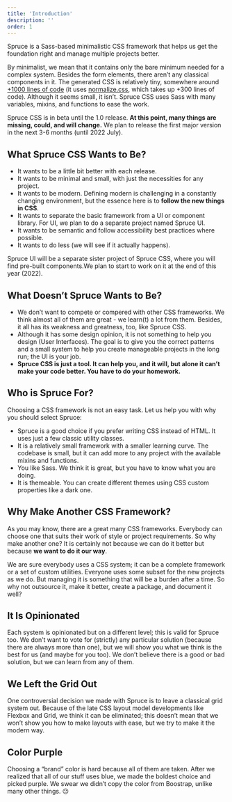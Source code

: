 ```yaml
---
title: 'Introduction'
description: ''
order: 1
---
```


<p className="lead">Spruce is a Sass-based minimalistic CSS framework that helps us get the foundation right and manage multiple projects better.</p>

By minimalist, we mean that it contains only the bare minimum needed for a complex system. Besides the form elements, there aren’t any classical components in it. The generated CSS is relatively tiny, somewhere around [+1000 lines of code](https://github.com/conedevelopment/sprucecss/blob/main/css/spruce.css) (it uses [normalize.css](https://necolas.github.io/normalize.css/), which takes up +300 lines of code). Although it seems small, it isn’t. Spruce CSS uses Sass with many variables, mixins, and functions to ease the work.

<Notification type="wrong" icon={false}>Spruce CSS is in beta until the 1.0 release. <strong>At this point, many things are missing, could, and will change.</strong> We plan to release the first major version in the next 3-6 months (until 2022 July).</Notification>

## What Spruce CSS Wants to Be?

- It wants to be a little bit better with each release.
- It wants to be minimal and small, with just the necessities for any project.
- It wants to be modern. Defining modern is challenging in a constantly changing environment, but the essence here is to **follow the new things in CSS**.
- It wants to separate the basic framework from a UI or component library. For UI, we plan to do a separate project named Spruce UI.
- It wants to be semantic and follow accessibility best practices where possible.
- It wants to do less (we will see if it actually happens).

<Notification type="info" icon={true}>Spruce UI will be a separate sister project of Spruce CSS, where you will find pre-built components.We plan to start to work on it at the end of this year (2022).</Notification>

## What Doesn’t Spruce Wants to Be?

- We don’t want to compete or compered with other CSS frameworks. We think almost all of them are great - we learn(t) a lot from them. Besides, it all has its weakness and greatness, too, like Spruce CSS.
- Although it has some design opinion, it is not something to help you design (User Interfaces). The goal is to give you the correct patterns and a small system to help you create manageable projects in the long run; the UI is your job.
- **Spruce CSS is just a tool. It can help you, and it will, but alone it can’t make your code better. You have to do your homework.**

## Who is Spruce For?

Choosing a CSS framework is not an easy task. Let us help you with why you should select Spruce:

- Spruce is a good choice if you prefer writing CSS instead of HTML. It uses just a few classic utility classes.
- It is a relatively small framework with a smaller learning curve. The codebase is small, but it can add more to any project with the available mixins and functions.
- You like Sass. We think it is great, but you have to know what you are doing.
- It is themeable. You can create different themes using CSS custom properties like a dark one.

## Why Make Another CSS Framework?

As you may know, there are a great many CSS frameworks. Everybody can choose one that suits their work of style or project requirements. So why make another one? It is certainly not because we can do it better but because **we want to do it our way**.

We are sure everybody uses a CSS system; it can be a complete framework or a set of custom utilities. Everyone uses some subset for the new projects as we do. But managing it is something that will be a burden after a time. So why not outsource it, make it better, create a package, and document it well?

## It Is Opinionated

Each system is opinionated but on a different level; this is valid for Spruce too. We don’t want to vote for (strictly) any particular solution (because there are always more than one), but we will show you what we think is the best for us (and maybe for you too). We don’t believe there is a good or bad solution, but we can learn from any of them.

## We Left the Grid Out

One controversial decision we made with Spruce is to leave a classical grid system out. Because of the late CSS layout model developments like Flexbox and Grid, we think it can be eliminated; this doesn’t mean that we won’t show you how to make layouts with ease, but we try to make it the modern way.

## Color Purple

Choosing a “brand” color is hard because all of them are taken. After we realized that all of our stuff uses blue, we made the boldest choice and picked purple. We swear we didn’t copy the color from Boostrap, unlike many other things. 😐
